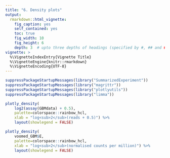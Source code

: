 ```yaml
---
title: "6. Density plots"
output:
  rmarkdown::html_vignette:
    fig_caption: yes
    self_contained: yes
    toc: true
    fig_width: 10
    fig_height: 6
    depth: 3  # upto three depths of headings (specified by #, ## and ###)  
vignette: >
  %\VignetteIndexEntry{Vignette Title}
  %\VignetteEngine{knitr::rmarkdown}
  %\VignetteEncoding{UTF-8}
---
```


```r
suppressPackageStartupMessages(library("SummarizedExperiment"))
suppressPackageStartupMessages(library("magrittr"))
suppressPackageStartupMessages(library("plotlyutils"))
suppressPackageStartupMessages(library("limma"))
```


```r

plotly_density(
    log2(assay(GBMdata) + 0.5), 
    palette=colorspace::rainbow_hcl,
    xlab = "log<sub>2</sub>(reads + 0.5)") %>% 
    layout(showlegend = FALSE)

```
```r
plotly_density(
    voomed_GBM$E, 
    palette=colorspace::rainbow_hcl,
    xlab = "log<sub>2</sub>(normalised counts per million)") %>%
    layout(showlegend = FALSE)


```
